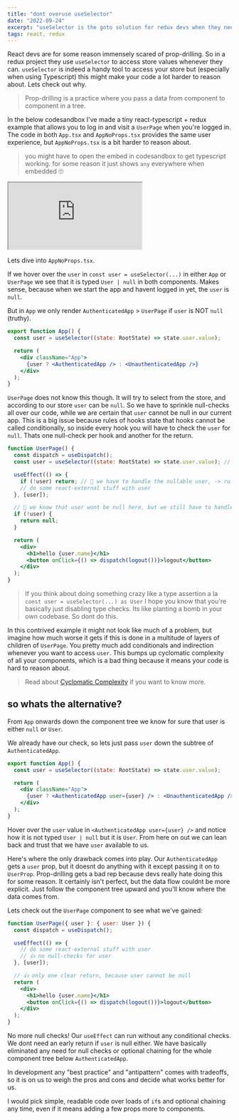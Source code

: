 ```yaml
---
title: "dont overuse useSelector"
date: "2022-09-24"
excerpt: "useSelector is the goto solution for redux devs when they need some state from the store. I'll outline why I consider this a bad idea with an example codesandbox"
tags: react, redux
---
```


React devs are for some reason immensely scared of prop-drilling. So in a redux project they use `useSelector` to access store values whenever they can.
`useSelector` is indeed a handy tool to access your store but (especially when using Typescript) this might make your code a lot harder to reason about. Lets check out why.

> Prop-drilling is a practice where you pass a data from component to component in a tree.

In the below codesandbox I've made a tiny react-typescript + redux example that allows you to log in and visit a `UserPage` when you're logged in.
The code in both `App.tsx` and `AppNoProps.tsx` provides the same user experience, but `AppNoProps.tsx` is a bit harder to reason about.

> you might have to open the embed in codesandbox to get typescript working. for some reason it just shows `any` everywhere when embedded 🙄

<iframe
  src="https://codesandbox.io/embed/propdrilling-vs-useselector-93f73y?fontsize=14&hidenavigation=1&theme=dark"
  style={{
    width: "100%",
    height: "500px",
    border: 0,
    borderRadius: "4px",
    overflow: "hidden",
  }}
  title="propdrilling vs useSelector"
  allow="accelerometer; ambient-light-sensor; camera; encrypted-media; geolocation; gyroscope; hid; microphone; midi; payment; usb; vr; xr-spatial-tracking"
  sandbox="allow-forms allow-modals allow-popups allow-presentation allow-same-origin allow-scripts"
></iframe>

Lets dive into `AppNoProps.tsx`.

If we hover over the `user` in `const user = useSelector(...)` in either `App` or `UserPage` we see that it is typed `User | null` in both components.
Makes sense, because when we start the app and havent logged in yet, the `user` is `null`.

But in `App` we only render `AuthenticatedApp` > `UserPage` if `user` is NOT `null` (truthy).

```jsx
export function App() {
  const user = useSelector((state: RootState) => state.user.value);

  return (
    <div className="App">
      {user ? <AuthenticatedApp /> : <UnauthenticatedApp />}
    </div>
  );
}
```

`UserPage` does not know this though. It will try to select from the store, and according to our store `user` can be `null`. So we have to sprinkle null-checks all over our code, while we are certain that `user` cannot be null in our current app. This is a big issue because rules of hooks state that hooks cannot be called conditionally, so inside every hook you will have to check the `user` for `null`. Thats one null-check per hook and another for the return.

```jsx
function UserPage() {
  const dispatch = useDispatch();
  const user = useSelector((state: RootState) => state.user.value); // User | null

  useEffect(() => {
    if (!user) return; // 💩 we have to handle the nullable user, -> rules of hooks
    // do some react-external stuff with user
  }, [user]);

  // 💩 we know that user wont be null here, but we still have to handle it
  if (!user) {
    return null;
  }

  return (
    <div>
      <h1>hello {user.name}</h1>
      <button onClick={() => dispatch(logout())}>logout</button>
    </div>
  );
}
```

> If you think about doing something crazy like a type assertion a la `const user = useSelector(...) as User`
> I hope you know that you're basically just disabling type checks. Its like planting a bomb in your own codebase. So dont do this.

In this contrived example it might not look like much of a problem, but imagine how much worse it gets if this is done in a multitude of layers of children of `UserPage`.
You pretty much add conditionals and indirection whenever you want to access `user`. This bumps up cyclomatic complexity of all your components, which is a bad thing because it means your code is hard to reason about.

> Read about [Cyclomatic Complexity](https://www.ibm.com/docs/en/raa/6.1?topic=metrics-cyclomatic-complexity) if you want to know more.

## so whats the alternative?

From `App` onwards down the component tree we know for sure that user is either `null` or `User`.

We already have our check, so lets just pass `user` down the subtree of `AuthenticatedApp`.

```jsx
export function App() {
  const user = useSelector((state: RootState) => state.user.value);

  return (
    <div className="App">
      {user ? <AuthenticatedApp user={user} /> : <UnauthenticatedApp />}
    </div>
  );
}
```

Hover over the `user` value in `<AuthenticatedApp user={user} />` and notice how it is not typed `User | null` but it is `User`. From here on out we can lean back and trust that we have `user` available to us.

Here's where the only drawback comes into play. Our `AuthenticatedApp` gets a `user` prop, but it doesnt do anything with it except passing it on to `UserProp`.
Prop-drilling gets a bad rep because devs really hate doing this for some reason. It certainly isn't perfect, but the data flow couldnt be more explicit. Just follow the component tree upward and you'll know where the data comes from.

Lets check out the `UserPage` component to see what we've gained:

```jsx
function UserPage({ user }: { user: User }) {
  const dispatch = useDispatch();

  useEffect(() => {
    // do some react-external stuff with user
    // 👍 no null-checks for user
  }, [user]);

  // 👍 only one clear return, because user cannot be null
  return (
    <div>
      <h1>hello {user.name}</h1>
      <button onClick={() => dispatch(logout())}>logout</button>
    </div>
  );
}
```

No more null checks! Our `useEffect` can run without any conditional checks. We dont need an early return if `user` is null either.
We have basically eliminated any need for null checks or optional chaining for the whole component tree below `AuthenticatedApp`.

In development any "best practice" and "antipattern" comes with tradeoffs, so it is on us to weigh the pros and cons and decide what works better for us.

I would pick simple, readable code over loads of `if`s and optional chaining any time, even if it means adding a few props more to components.
